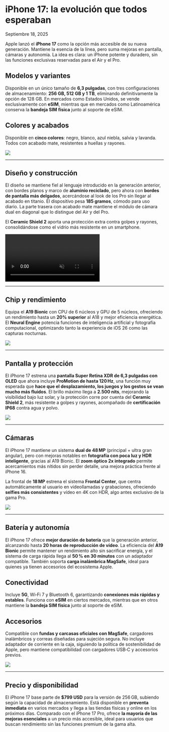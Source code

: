 # iPhone 17: la evolución que todos esperaban

Septiembre 18, 2025

<div class='espacio'/>

Apple lanzó el **iPhone 17** como la opción más accesible de su nueva generación. Mantiene la esencia de la línea, pero suma mejoras en pantalla, cámaras y autonomía. La idea es clara: un iPhone potente y duradero, sin las funciones exclusivas reservadas para el Air y el Pro.

<div class='espacio'/>

## Modelos y variantes

Disponible en un único tamaño de **6,3 pulgadas**, con tres configuraciones de almacenamiento: **256 GB, 512 GB y 1 TB**, eliminando definitivamente la opción de 128 GB. En mercados como Estados Unidos, se vende exclusivamente con **eSIM**, mientras que en mercados como Latinoamérica conserva la **bandeja SIM física** junto al soporte de eSIM.

<div class='espacio'/>

## Colores y acabados

Disponible en **cinco colores**: negro, blanco, azul niebla, salvia y lavanda. Todos con acabado mate, resistentes a huellas y rayones.

![](/assets/blog-assets/iPhone17/iPhone17Colors.webp)

---
<div class='espacio'/>

## Diseño y construcción

El diseño se mantiene fiel al lenguaje introducido en la generación anterior, con bordes planos y marco de **aluminio reciclado**, pero ahora con **bordes de pantalla más delgados**, acercándose al look de los Pro sin llegar al acabado en titanio. El dispositivo pesa **185 gramos**, cómodo para uso diario. La parte trasera con acabado mate mantiene el módulo de cámara dual en diagonal que lo distingue del Air y del Pro. 

El **Ceramic Shield 2** aporta una protección extra contra golpes y rayones, consolidándose como el vidrio más resistente en un smartphone.

<video autoPlay loop muted playsInline>
  <source src="/assets/blog-assets/iPhone17/iPhone17CeramicShield2.mp4" type="video/mp4" />
</video>

---
<div class='espacio'/>

## Chip y rendimiento

Equipa el **A19 Bionic** con CPU de 6 núcleos y GPU de 5 núcleos, ofreciendo un rendimiento hasta un **20% superior** al A18 y mejor eficiencia energética. El **Neural Engine** potencia funciones de inteligencia artificial y fotografía computacional, optimizando tanto la experiencia de iOS 26 como las capturas nocturnas.

![](/assets/blog-assets/iPhone17/iPhone17A19.webp)

---
<div class='espacio'/>

## Pantalla y protección

El iPhone 17 estrena una **pantalla Super Retina XDR de 6,3 pulgadas con OLED** que ahora incluye **ProMotion de hasta 120 Hz**, una función muy esperada que **hace que el desplazamiento, los juegos y los gestos se vean mucho más fluidos**. El brillo máximo llega a **2.500 nits**, mejorando la visibilidad bajo luz solar, y la protección corre por cuenta del **Ceramic Shield 2**, más resistente a golpes y rayones, acompañado de **certificación IP68** contra agua y polvo.

![](/assets/blog-assets/iPhone17/iPhone17Display.webp)

---
<div class='espacio'/>

## Cámaras

El iPhone 17 mantiene un sistema **dual de 48 MP** (principal + ultra gran angular), pero con mejoras notables en **fotografía con poca luz y HDR inteligente**, gracias al A19 Bionic. El **zoom óptico 2x integrado** permite acercamientos más nítidos sin perder detalle, una mejora práctica frente al iPhone 16.

La frontal de **18 MP** estrena el sistema **Frontal Center**, que centra automáticamente al usuario en videollamadas y grabaciones, ofreciendo **selfies más consistentes** y vídeo en 4K con HDR, algo antes exclusivo de la gama Pro.

![](/assets/blog-assets/iPhone17/iPhone17Camera.webp)

---
<div class='espacio'/>

## Batería y autonomía

El iPhone 17 ofrece **mejor duración de batería** que la generación anterior, alcanzando hasta **20 horas de reproducción de vídeo**. La eficiencia del **A19 Bionic** permite mantener un rendimiento alto sin sacrificar energía, y el sistema de carga rápida llega al **50 % en 30 minutos** con un adaptador compatible. También soporta **carga inalámbrica MagSafe**, ideal para quienes ya tienen accesorios del ecosistema Apple.

<div class='espacio'/>

## Conectividad

Incluye **5G**, Wi‑Fi 7 y Bluetooth 6, garantizando **conexiones más rápidas y estables**. Funciona con **eSIM** en ciertos mercados, mientras que en otros mantiene la **bandeja SIM física** junto al soporte de eSIM.

<div class='espacio'/>

## Accesorios

Compatible con **fundas y carcasas oficiales con MagSafe**, cargadores inalámbricos y correas diseñadas para sujeción segura. No incluye adaptador de corriente en la caja, siguiendo la política de sostenibilidad de Apple, pero mantiene compatibilidad con cargadores USB‑C y accesorios previos.

![](/assets/blog-assets/iPhone17/iPhone17Accesorys.webp)

---
<div class='espacio'/>

## Precio y disponibilidad

El iPhone 17 base parte de **$799 USD** para la versión de 256 GB, subiendo según la capacidad de almacenamiento. Está disponible en **preventa inmediata** en varios mercados y llega a las tiendas físicas y online en los próximos días. Comparado con el iPhone 17 Pro, ofrece **la mayoría de las mejoras esenciales** a un precio más accesible, ideal para usuarios que buscan rendimiento sin las funciones premium de la gama alta.

<div class='espacio'/>
